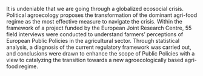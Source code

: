 \setlength{\baselineskip}{30pt}

It is undeniable that we are going through a globalized ecosocial crisis. Political agroecology proposes the transformation of the dominant agri-food regime as the most effective measure to navigate the crisis. Within the framework of a project funded by the European Joint Research Centre, 55 field interviews were conducted to understand farmers' perceptions of European Public Policies in the agricultural sector. Through statistical analysis, a diagnosis of the current regulatory framework was carried out, and conclusions were drawn to enhance the scope of Public Policies with a view to catalyzing the transition towards a new agroecologically based agri-food regime.